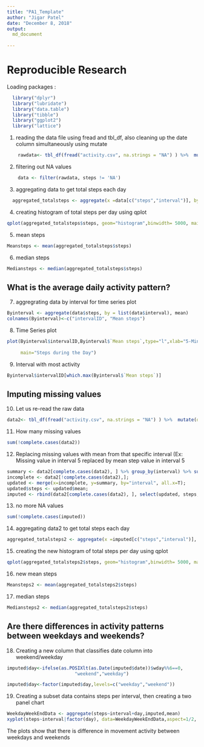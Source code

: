```yaml
---
title: "PA1_Template"
author: "Jigar Patel"
date: "December 8, 2018"
output:
  md_document
 
---
```



# Reproducible Research

Loading packages :

```r
  library("dplyr")
  library("lubridate")
  library("data.table")
  library("tibble")
  library("ggplot2")
  library("lattice")
```

1. reading the data file using fread and tbl_df, also cleaning up the date column simultaneously using mutate

```r
    rawdata<- tbl_df(fread("activity.csv", na.strings = "NA") ) %>%  mutate(date = ymd(date))
```



2.  filtering out NA values

```r
    data <- filter(rawdata, steps != 'NA')
```



3. aggregating data to get total steps each day

```r
  aggregated_totalsteps <- aggregate(x =data[c("steps","interval")], by = list(data$date),FUN = sum)
```



4. creating histogram of total steps per day using qplot

```r
qplot(aggregated_totalsteps$steps, geom="histogram",binwidth= 5000, main = "Histogram for Steps", xlab = "Total Steps Per Day")
```



5.  mean steps

```r
Meansteps <- mean(aggregated_totalsteps$steps)
```



6.  median steps

```r
Mediansteps <- median(aggregated_totalsteps$steps)
```

## What is the average daily activity pattern?

7. aggregrating data by interval for time series plot

```r
Byinterval <- aggregate(data$steps, by = list(data$interval), mean)
colnames(Byinterval)<-c("intervalID", "Mean steps")
```



8.  Time Series plot

```r
plot(Byinterval$intervalID,Byinterval$`Mean steps`,type="l",xlab="5-Minute Interval",ylab="Mean Steps Taken",
     
     main="Steps during the Day")
```

9. Interval with most activity

```r
Byinterval$intervalID[which.max(Byinterval$`Mean steps`)]
```


## Imputing missing values


10. Let us re-read the raw data

```r
data2<- tbl_df(fread("activity.csv", na.strings = "NA") ) %>%  mutate(date = ymd(date))
```

11. How many missing values

```r
sum(!complete.cases(data2))
```

12. Replacing missing values with mean from that
 specific interval (Ex: Missing value in interval
 5 replaced by mean step value in interval 5

```r
summary <- data2[complete.cases(data2), ] %>% group_by(interval) %>% summarise(mean=mean(steps));
incomplete <- data2[!complete.cases(data2),];
updated <- merge(x=incomplete, y=summary, by="interval", all.x=T);
updated$steps <- updated$mean;
imputed <- rbind(data2[complete.cases(data2), ], select(updated, steps, date, interval))
```

13. no more NA values

```r
sum(!complete.cases(imputed))
```

14. aggregating data2 to get total steps each day

```r
aggregated_totalsteps2 <- aggregate(x =imputed[c("steps","interval")], by = list(imputed$date),FUN = sum)
```


15. creating the new histogram of total steps per day using qplot

```r
qplot(aggregated_totalsteps2$steps, geom="histogram",binwidth= 5000, main = "Histogram for Steps", xlab = "Total Steps Per Day")
```



16. new mean steps

```r
Meansteps2 <- mean(aggregated_totalsteps2$steps)
```



17. median steps

```r
Mediansteps2 <- median(aggregated_totalsteps2$steps)
```


## Are there differences in activity patterns between weekdays and weekends?

18. Creating a new column that classifies date column into weekend/weekday

```r
imputed$day<-ifelse(as.POSIXlt(as.Date(imputed$date))$wday%%6==0,
                         "weekend","weekday")

imputed$day<-factor(imputed$day,levels=c("weekday","weekend"))
```

19. Creating a subset data contains steps per interval, then creating a two panel chart

```r
WeekdayWeekEndData <- aggregate(steps~interval+day,imputed,mean)
xyplot(steps~interval|factor(day), data=WeekdayWeekEndData,aspect=1/2, type="l")
```

The plots show that there is difference in movement activity between weekdays and weekends